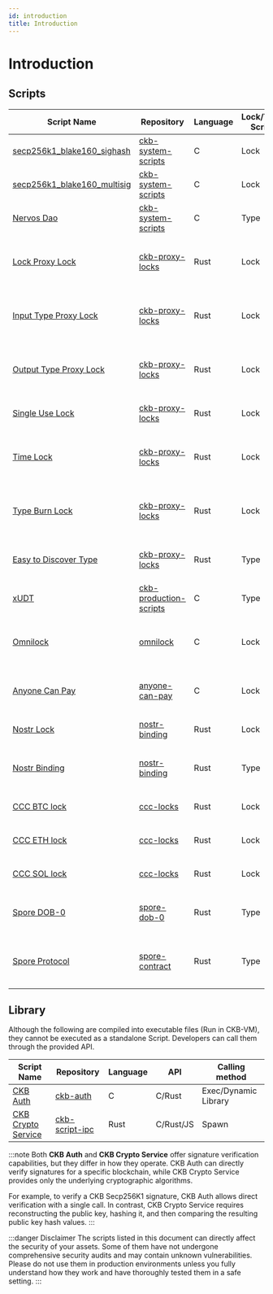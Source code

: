 ```yaml
---
id: introduction
title: Introduction
---
```


# Introduction

## Scripts

| Script Name                                                      | Repository                                                                        | Language | Lock/Type Script | Description                                                               |
| ---------------------------------------------------------------- | --------------------------------------------------------------------------------- | -------- | ---------------- | ------------------------------------------------------------------------- |
| [secp256k1_blake160_sighash](./secp256k1_blake160_sighash_all)   | [ckb-system-scripts](https://github.com/nervosnetwork/ckb-system-scripts)         | C        | Lock             | Default single-signature lock script on CKB                               |
| [secp256k1_blake160_multisig](./secp256k1_blake160_multisig_all) | [ckb-system-scripts](https://github.com/nervosnetwork/ckb-system-scripts)         | C        | Lock             | Default multisig lock script on CKB                                       |
| [Nervos Dao](./nervos-dao)                                       | [ckb-system-scripts](https://github.com/nervosnetwork/ckb-system-scripts)         | C        | Type             | Protects CKByte holders from token dilution                               |
| [Lock Proxy Lock](./lock-proxy-lock)                             | [ckb-proxy-locks](https://github.com/ckb-devrel/ckb-proxy-locks)                  | Rust     | Lock             | Delegates unlocking authority to another lock script                      |
| [Input Type Proxy Lock](./input-type-proxy-lock)                 | [ckb-proxy-locks](https://github.com/ckb-devrel/ckb-proxy-locks)                  | Rust     | Lock             | Unlocks if a specific type script appears in transaction inputs           |
| [Output Type Proxy Lock](./output-type-proxy-lock)               | [ckb-proxy-locks](https://github.com/ckb-devrel/ckb-proxy-locks)                  | Rust     | Lock             | Unlocks if a specific type script appears in transaction outputs          |
| [Single Use Lock](./single-use-lock)                             | [ckb-proxy-locks](https://github.com/ckb-devrel/ckb-proxy-locks)                  | Rust     | Lock             | Unlocks only once using a specific outpoint                               |
| [Time Lock](./time-lock)                                         | [ckb-proxy-locks](https://github.com/ckb-devrel/ckb-proxy-locks)                  | Rust     | Lock             | Unlocks after a specified block/time/epoch with optional extra conditions |
| [Type Burn Lock](./type-burn-lock)                               | [ckb-proxy-locks](https://github.com/ckb-devrel/ckb-proxy-locks)                  | Rust     | Lock             | Unlocks when a specific type script is burned (used but not recreated)    |
| [Easy to Discover Type](./easy-to-discover-type)                 | [ckb-proxy-locks](https://github.com/ckb-devrel/ckb-proxy-locks)                  | Rust     | Type             | Makes cell data easily accessible via type script arguments               |
| [xUDT](./xudt)                                                   | [ckb-production-scripts](https://github.com/nervosnetwork/ckb-production-scripts) | C        | Type             | Extensible UDT                                                            |
| [Omnilock](./omnilock)                                           | [omnilock](https://github.com/cryptape/omnilock)                                  | C        | Lock             | Universal lock supporting multiple auth methods and chains                |
| [Anyone Can Pay](./anyone-can-pay)                               | [anyone-can-pay](https://github.com/cryptape/anyone-can-pay)                      | C        | Lock             | Accepts arbitrary payments without fixed amount                           |
| [Nostr Lock](./nostr-lock)                                       | [nostr-binding](https://github.com/cryptape/nostr-binding)                        | Rust     | Lock             | Enables lock integration with Nostr protocol                              |
| [Nostr Binding](./nostr-binding)                                 | [nostr-binding](https://github.com/cryptape/nostr-binding)                        | Rust     | Type             | Binds Nostr Notes to CKB cells via type script                            |
| [CCC BTC lock](./ccc-btc-lock)                                   | [ccc-locks](https://github.com/ckb-devrel/ccc-locks)                              | Rust     | Lock             | Enables CKB lock compatibility with Bitcoin                               |
| [CCC ETH lock](./ccc-eth-lock)                                   | [ccc-locks](https://github.com/ckb-devrel/ccc-locks)                              | Rust     | Lock             | Enables CKB lock compatibility with Ethereum                              |
| [CCC SOL lock](./ccc-sol-lock)                                   | [ccc-locks](https://github.com/ckb-devrel/ccc-locks)                              | Rust     | Lock             | Enables CKB lock compatibility with Solana                                |
| [Spore DOB-0](./spore-dob-0)                                     | [spore-dob-0](https://github.com/sporeprotocol/spore-dob-0)                       | Rust     | Type             | Basic Spore contract for storing value in CKB cells                       |
| [Spore Protocol](./spore-protocol)                               | [spore-contract](https://github.com/sporeprotocol/spore-contract)                 | Rust     | Type             | Manages ownership and value of unique digital objects (DOBs) on CKB       |

## Library

Although the following are compiled into executable files (Run in CKB-VM), they cannot be executed as a standalone Script.
Developers can call them through the provided API.

| Script Name                                | Repository                                                     | Language | API       | Calling method       |
| ------------------------------------------ | -------------------------------------------------------------- | -------- | --------- | -------------------- |
| [CKB Auth](./ckb-auth)                     | [ckb-auth](https://github.com/nervosnetwork/ckb-auth)          | C        | C/Rust    | Exec/Dynamic Library |
| [CKB Crypto Service](./ckb-crypto-service) | [ckb-script-ipc](https://github.com/XuJiandong/ckb-script-ipc) | Rust     | C/Rust/JS | Spawn                |

:::note
Both **CKB Auth** and **CKB Crypto Service** offer signature verification capabilities, but they differ in how they operate. CKB Auth can directly verify signatures for a specific blockchain, while CKB Crypto Service provides only the underlying cryptographic algorithms.

For example, to verify a CKB Secp256K1 signature, CKB Auth allows direct verification with a single call. In contrast, CKB Crypto Service requires reconstructing the public key, hashing it, and then comparing the resulting public key hash values.
:::

:::danger Disclaimer
The scripts listed in this document can directly affect the security of your assets. Some of them have not undergone comprehensive security audits and may contain unknown vulnerabilities. Please do not use them in production environments unless you fully understand how they work and have thoroughly tested them in a safe setting.
:::
